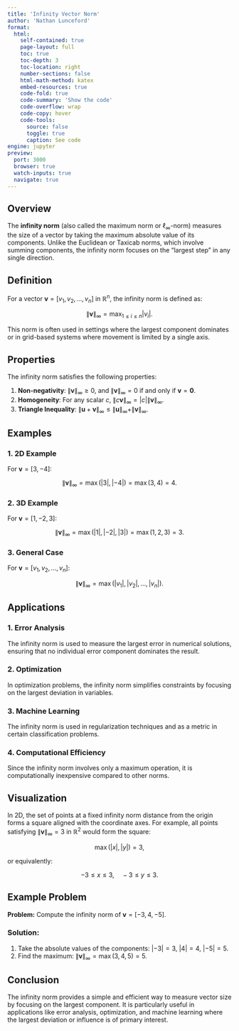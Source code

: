 ```yaml
---
title: 'Infinity Vector Norm'
author: 'Nathan Lunceford'
format:
  html:
    self-contained: true
    page-layout: full
    toc: true
    toc-depth: 3
    toc-location: right
    number-sections: false
    html-math-method: katex
    embed-resources: true
    code-fold: true
    code-summary: 'Show the code'
    code-overflow: wrap
    code-copy: hover
    code-tools:
      source: false
      toggle: true
      caption: See code
engine: jupyter
preview:
  port: 3000
  browser: true
  watch-inputs: true
  navigate: true
---
```


## Overview

The **infinity norm** (also called the maximum norm or $\ell_\infty$-norm) measures the size of a vector by taking the maximum absolute value of its components. Unlike the Euclidean or Taxicab norms, which involve summing components, the infinity norm focuses on the "largest step" in any single direction.

## Definition

For a vector $\mathbf{v} = [v_1, v_2, \dots, v_n]$ in $\mathbb{R}^n$, the infinity norm is defined as:

$$
\|\mathbf{v}\|_\infty = \max_{1 \leq i \leq n} |v_i|.
$$

This norm is often used in settings where the largest component dominates or in grid-based systems where movement is limited by a single axis.

## Properties

The infinity norm satisfies the following properties:

1. **Non-negativity**: $\|\mathbf{v}\|_\infty \geq 0$, and $\|\mathbf{v}\|_\infty = 0$ if and only if $\mathbf{v} = \mathbf{0}$.
2. **Homogeneity**: For any scalar $c$, $\|c \mathbf{v}\|_\infty = |c| \|\mathbf{v}\|_\infty$.
3. **Triangle Inequality**: $\|\mathbf{u} + \mathbf{v}\|_\infty \leq \|\mathbf{u}\|_\infty + \|\mathbf{v}\|_\infty$.

## Examples

### 1. 2D Example

For $\mathbf{v} = [3, -4]$:

$$
\|\mathbf{v}\|_\infty = \max(|3|, |-4|) = \max(3, 4) = 4.
$$

### 2. 3D Example

For $\mathbf{v} = [1, -2, 3]$:

$$
\|\mathbf{v}\|_\infty = \max(|1|, |-2|, |3|) = \max(1, 2, 3) = 3.
$$

### 3. General Case

For $\mathbf{v} = [v_1, v_2, \dots, v_n]$:

$$
\|\mathbf{v}\|_\infty = \max(|v_1|, |v_2|, \dots, |v_n|).
$$

## Applications

### 1. Error Analysis

The infinity norm is used to measure the largest error in numerical solutions, ensuring that no individual error component dominates the result.

### 2. Optimization

In optimization problems, the infinity norm simplifies constraints by focusing on the largest deviation in variables.

### 3. Machine Learning

The infinity norm is used in regularization techniques and as a metric in certain classification problems.

### 4. Computational Efficiency

Since the infinity norm involves only a maximum operation, it is computationally inexpensive compared to other norms.

## Visualization

In 2D, the set of points at a fixed infinity norm distance from the origin forms a square aligned with the coordinate axes. For example, all points satisfying $\|\mathbf{v}\|_\infty = 3$ in $\mathbb{R}^2$ would form the square:

$$
\max(|x|, |y|) = 3,
$$

or equivalently:

$$
-3 \leq x \leq 3, \quad -3 \leq y \leq 3.
$$

## Example Problem

**Problem:** Compute the infinity norm of $\mathbf{v} = [-3, 4, -5]$.

### Solution:

1. Take the absolute values of the components: $|-3| = 3$, $|4| = 4$, $|-5| = 5$.
2. Find the maximum: $\|\mathbf{v}\|_\infty = \max(3, 4, 5) = 5$.

## Conclusion

The infinity norm provides a simple and efficient way to measure vector size by focusing on the largest component. It is particularly useful in applications like error analysis, optimization, and machine learning where the largest deviation or influence is of primary interest.
